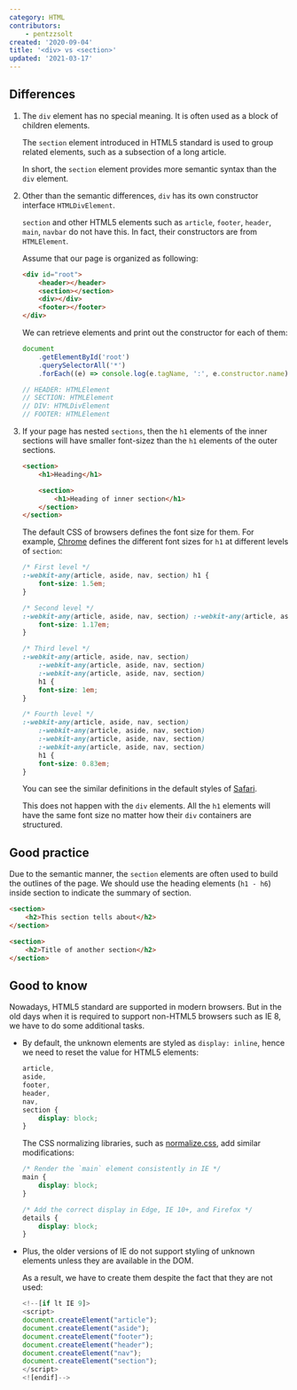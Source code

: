 ```yaml
---
category: HTML
contributors:
    - pentzzsolt
created: '2020-09-04'
title: '<div> vs <section>'
updated: '2021-03-17'
---
```


## Differences

1. The `div` element has no special meaning. It is often used as a block of children elements.

    The `section` element introduced in HTML5 standard is used to group related elements, such as a subsection of a long article.

    In short, the `section` element provides more semantic syntax than the `div` element.

2. Other than the semantic differences, `div` has its own constructor interface `HTMLDivElement`.

    `section` and other HTML5 elements such as `article`, `footer`, `header`, `main`, `navbar` do not have this. In fact, their constructors are from `HTMLElement`.

    Assume that our page is organized as following:

    ```html
    <div id="root">
        <header></header>
        <section></section>
        <div></div>
        <footer></footer>
    </div>
    ```

    We can retrieve elements and print out the constructor for each of them:

    ```js
    document
        .getElementById('root')
        .querySelectorAll('*')
        .forEach((e) => console.log(e.tagName, ':', e.constructor.name));

    // HEADER: HTMLElement
    // SECTION: HTMLElement
    // DIV: HTMLDivElement
    // FOOTER: HTMLElement
    ```

3. If your page has nested `sections`, then the `h1` elements of the inner sections will have smaller font-sizez than the `h1` elements of the outer sections.

    ```html
    <section>
        <h1>Heading</h1>

        <section>
            <h1>Heading of inner section</h1>
        </section>
    </section>
    ```

    The default CSS of browsers defines the font size for them. For example, [Chrome](https://chromium.googlesource.com/chromium/blink/+/master/Source/core/css/html.css#162) defines the different font sizes for `h1` at different levels of `section`:

    ```css
    /* First level */
    :-webkit-any(article, aside, nav, section) h1 {
        font-size: 1.5em;
    }

    /* Second level */
    :-webkit-any(article, aside, nav, section) :-webkit-any(article, aside, nav, section) h1 {
        font-size: 1.17em;
    }

    /* Third level */
    :-webkit-any(article, aside, nav, section)
        :-webkit-any(article, aside, nav, section)
        :-webkit-any(article, aside, nav, section)
        h1 {
        font-size: 1em;
    }

    /* Fourth level */
    :-webkit-any(article, aside, nav, section)
        :-webkit-any(article, aside, nav, section)
        :-webkit-any(article, aside, nav, section)
        :-webkit-any(article, aside, nav, section)
        h1 {
        font-size: 0.83em;
    }
    ```

    You can see the similar definitions in the default styles of [Safari](https://trac.webkit.org/browser/trunk/Source/WebCore/css/html.css#L139).

    This does not happen with the `div` elements. All the `h1` elements will have the same font size no matter how their `div` containers are structured.

## Good practice

Due to the semantic manner, the `section` elements are often used to build the outlines of the page.
We should use the heading elements (`h1 - h6`) inside section to indicate the summary of section.

```html
<section>
    <h2>This section tells about</h2>
</section>

<section>
    <h2>Title of another section</h2>
</section>
```

## Good to know

Nowadays, HTML5 standard are supported in modern browsers. But in the old days when it is required to support non-HTML5 browsers such as IE 8, we have to do some additional tasks.

-   By default, the unknown elements are styled as `display: inline`, hence we need to reset the value for HTML5 elements:

    ```css
    article,
    aside,
    footer,
    header,
    nav,
    section {
        display: block;
    }
    ```

    The CSS normalizing libraries, such as [normalize.css](https://necolas.github.io/normalize.css/8.0.1/normalize.css), add similar modifications:

    ```css
    /* Render the `main` element consistently in IE */
    main {
        display: block;
    }

    /* Add the correct display in Edge, IE 10+, and Firefox */
    details {
        display: block;
    }
    ```

-   Plus, the older versions of IE do not support styling of unknown elements unless they are available in the DOM.

    As a result, we have to create them despite the fact that they are not used:

    ```js
    <!--[if lt IE 9]>
    <script>
    document.createElement("article");
    document.createElement("aside");
    document.createElement("footer");
    document.createElement("header");
    document.createElement("nav");
    document.createElement("section");
    </script>
    <![endif]-->
    ```

